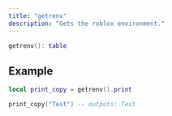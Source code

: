 ```yaml
---
title: "getrenv"
description: "Gets the roblox environment."
---
```


```lua
getrenv(): table
```


## Example

```lua
local print_copy = getrenv().print

print_copy("Test") -- outputs: Test
```
